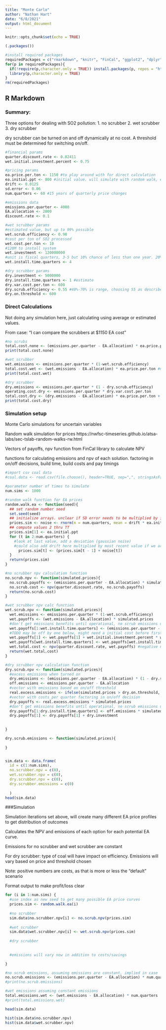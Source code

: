 ```yaml
---
title: "Monte Carlo"
author: "Nathan Hart"
date: "6/8/2021"
output: html_document
---
```


```r
knitr::opts_chunk$set(echo = TRUE)

(.packages())

#install required packages
requiredPackages = c("rmarkdown", "knitr", "FinCal", "ggplot2", "dplyr")
for(p in requiredPackages){
  if(!require(p,character.only = TRUE)) install.packages(p, repos = "http://cran.us.r-project.org")
  library(p,character.only = TRUE)
}
rm(requiredPackages)

```

## R Markdown

### Summary:
Three options for dealing with SO2 pollution:
1. no scrubber
2. wet scrubber
3. dry scrubber

dry scrubber can be turned on and off dynamically at no cost. A threshold must be determined for switching on/off.

```r
#financial params
quarter.discount.rate <- 0.02411
wet.initial.investment.percent <- 0.75

#pricing params
ea.price.per.ton <- 1150 #to play around with for direct calculation
ea.initial.ppt <- 800 #initial value. will simulate with random walk, expected to increase
drift <- 0.0125
sd.error <- 0.06
num.quarters <- 60 #15 years of quarterly price changes

#emissions data
emissions.per.quarter <- 4000
EA.allocation <- 2000
discount.rate <- 0.1

#wet scrubber params
#estimated value, but up to 99% possible
wet.scrub.efficiency <- 0.98 
#cost per ton of SO2 processed
wet.cost.per.ton <- 10 
#120M to install system
wet.investment <- 120000000 
#unit is fiscal quarters, 3-5 but 10% chance of less than one year. 20% chance of more than a year
wet.install.time.quarters <- 4 

#dry scrubber params
dry.investment <- 5000000
dry.install.time.quarters <- 1 #estimate
dry.var.cost.per.ton <- 600
dry.scrub.efficiency <- 0.55 #40%-70% is range, choosing 55 as described by prof
dry.on.threshold <- 600

```

### Direct Calculations

Not doing any simulation here, just calculating using average or estimated values.

From case: "I can compare the scrubbers at $1150 EA cost"


```r
#no scrubs
total.cost.none <- (emissions.per.quarter - EA.allocation) * ea.price.per.ton
print(total.cost.none)

#wet scrubber
wet.emissions <- emissions.per.quarter * (1-wet.scrub.efficiency)
total.cost.wet <- (wet.emissions - EA.allocation) * ea.price.per.ton #negative numbers are earnings
print(total.cost.wet)

#dry scrubber
dry.emissions <- emissions.per.quarter * (1 - dry.scrub.efficiency)
operating.cost.dry <- emissions.per.quarter * dry.var.cost.per.ton
total.cost.dry <- (dry.emissions - EA.allocation) * ea.price.per.ton + operating.cost.dry
print(total.cost.dry)

```

### Simulation setup

Monte Carlo simulations for uncertain variables

Random walk simulation for prices
https://nwfsc-timeseries.github.io/atsa-labs/sec-tslab-random-walks-rw.html

Vectors of payoffs, npv function from FinCal library to calculate NPV

functions for calculating emissions and npv of each solution. 
factoring in on/off decisions, build time, build costs and pay timings

```r
#import csv coal data
#coal.data <- read.csv(file.choose(), header=TRUE, sep=",", stringsAsFactors = TRUE)

#parameter number of times to simulate
num.sims <- 1000

#random walk function for EA prices
random.walk.ea <- function(seed){
  ## set random number seed
  set.seed(seed)
  ## initialize arrays. unclear if SD error needs to be multiplied by initial value or not
  prices.sim <- noise <- rnorm(n = num.quarters, mean = drift * ea.initial.ppt, sd = sd.error * ea.initial.ppt)
  ## compute values 2 thru TT
  prices.sim[1] <- ea.initial.ppt
  for (t in 2:num.quarters) {
    #look at last value, add a deviation (gaussian noise)
    #could also add drift here multiplied by most recent value if we are looking for more an exponential drift?
      prices.sim[t] <- (prices.sim[t - 1] + noise[t])
  }
  return(prices.sim)
}

#no scrubber npv calculation function
no.scrub.npv <- function(simulated.prices){
  no.scrub.payoffs <- (emissions.per.quarter - EA.allocation) * simulated.prices
  no.scrub.cost <- npv(quarter.discount.rate, no.scrub.payoffs)
  return(no.scrub.cost)
}

#wet scrubber npv calc function
wet.scrub.npv <- function(simulated.prices){
  wet.emissions <- emissions.per.quarter * (1-wet.scrub.efficiency)
  wet.payoffs <- (wet.emissions - EA.allocation) * simulated.prices
  #don't get emissions benefits until operational, no scrub emissions until then
  wet.payoffs[1:wet.install.time.quarters] <- (emissions.per.quarter - EA.allocation) * simulated.prices[1:wet.install.time.quarters]
  #TODO may be off by one below, might need a initial cost before first quarter. will be close either way
  wet.payoffs[1] <- wet.payoffs[1] + wet.initial.investment.percent * wet.investment
  wet.payoffs[wet.install.time.quarters] <- wet.payoffs[wet.install.time.quarters] + (1-wet.initial.investment.percent) * wet.investment
  wet.total.cost <- npv(quarter.discount.rate, wet.payoffs) #negative numbers are earnings
  return(wet.total.cost)
}

#dry scrubber npv calculation function
dry.scrub.npv <- function(simulated.prices){
  #excess emissions when turned on
  dry.emissions <- (emissions.per.quarter - EA.allocation) * (1 - dry.scrub.efficiency)
  off.emissions <- emissions.per.quarter - EA.allocation
  #vector with emissions based on on/off threshold
  real.excess.emissions <- ifelse(simulated.prices > dry.on.threshold, dry.emissions, off.emissions)
  #vector with costs per quarter factoring in on/off decision
  dry.payoffs <- real.excess.emissions * simulated.prices
  #don't get emissions benefits until operational, no scrub emissions until then
  dry.payoffs[1:dry.install.time.quarters] <- off.emissions * simulated.prices[1:dry.install.time.quarters]
  dry.payoffs[1] <- dry.payoffs[1] + dry.investment
  
  
}

dry.scrub.emissions <- function(simulated.prices){
  
}


sim.data <- data.frame(
  id = c(1:num.sims),
  no.scrubber.npv = c(0),
  wet.scrubber.npv = c(0),
  dry.scrubber.npv = c(0),
  dry.scrubber.emissions = c(0)
  
  )
head(sim.data)
```

###Simulation

Simulation iterations set above, will create many different EA price profiles to get distribution of outcomes

Calculates the NPV and emissions of each option for each potential EA curve.

Emissions for no scrubber and wet scrubber are constant

For dry scrubber: type of coal will have impact on efficiency. Emissions will vary based on price and threshold chosen

Note: positive numbers are costs, as that is more or less the "default" scenario

Format output to make profit/loss clear

```r
for (i in 1:num.sims) {
  #use index as new seed to get many possible EA price curves
  prices.sim <- random.walk.ea(i)
  
  #no scrubber
  sim.data$no.scrubber.npv[i] <- no.scrub.npv(prices.sim)
  
  #wet scrubber
  sim.data$wet.scrubber.npv[i] <- wet.scrub.npv(prices.sim)
  
  #dry scrubber
  
  
  #emissions will vary now in addition to costs/savings

}

#no scrub emissions, assuming emissions are constant, implied in case
no.scrub.emissions <- (emissions.per.quarter - EA.allocation) * num.quarters
#print(no.scrub.emissions)

#wet emissions assuming constant emissions
total.emissions.wet <- (wet.emissions - EA.allocation) * num.quarters
#print(total.emissions.wet)

head(sim.data)

hist(sim.data$no.scrubber.npv)
hist(sim.data$wet.scrubber.npv)



  
```
